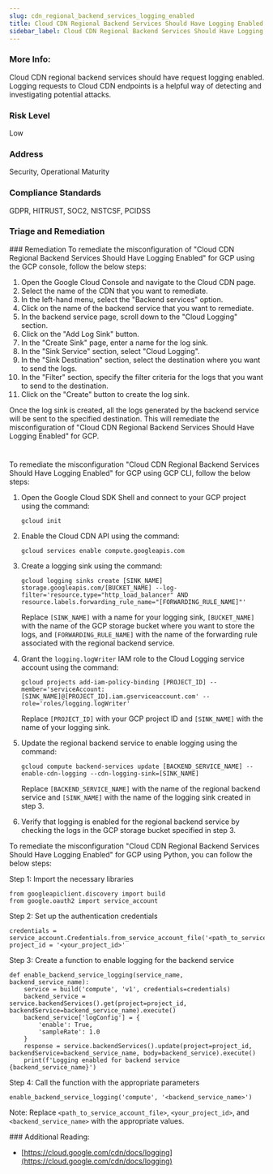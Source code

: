 ```yaml
---
slug: cdn_regional_backend_services_logging_enabled
title: Cloud CDN Regional Backend Services Should Have Logging Enabled
sidebar_label: Cloud CDN Regional Backend Services Should Have Logging Enabled
---
```


### More Info:

Cloud CDN regional backend services should have request logging enabled. Logging requests to Cloud CDN endpoints is a helpful way of detecting and investigating potential attacks.

### Risk Level

Low

### Address

Security, Operational Maturity

### Compliance Standards

GDPR, HITRUST, SOC2, NISTCSF, PCIDSS


### Triage and Remediation
<Tabs>
<Tab title='Remediation'>
### Remediation

<AccordionGroup>
<Accordion title='Using Console' defaultOpen='true'>
To remediate the misconfiguration of "Cloud CDN Regional Backend Services Should Have Logging Enabled" for GCP using the GCP console, follow the below steps:

1. Open the Google Cloud Console and navigate to the Cloud CDN page.
2. Select the name of the CDN that you want to remediate.
3. In the left-hand menu, select the "Backend services" option.
4. Click on the name of the backend service that you want to remediate.
5. In the backend service page, scroll down to the "Cloud Logging" section.
6. Click on the "Add Log Sink" button.
7. In the "Create Sink" page, enter a name for the log sink.
8. In the "Sink Service" section, select "Cloud Logging".
9. In the "Sink Destination" section, select the destination where you want to send the logs.
10. In the "Filter" section, specify the filter criteria for the logs that you want to send to the destination.
11. Click on the "Create" button to create the log sink.

Once the log sink is created, all the logs generated by the backend service will be sent to the specified destination. This will remediate the misconfiguration of "Cloud CDN Regional Backend Services Should Have Logging Enabled" for GCP.

#
</Accordion>

<Accordion title='Using CLI'>
To remediate the misconfiguration "Cloud CDN Regional Backend Services Should Have Logging Enabled" for GCP using GCP CLI, follow the below steps:

1. Open the Google Cloud SDK Shell and connect to your GCP project using the command:

   `gcloud init`

2. Enable the Cloud CDN API using the command:

   `gcloud services enable compute.googleapis.com`

3. Create a logging sink using the command:

   `gcloud logging sinks create [SINK_NAME] storage.googleapis.com/[BUCKET_NAME] --log-filter='resource.type="http_load_balancer" AND resource.labels.forwarding_rule_name="[FORWARDING_RULE_NAME]"'`

   Replace `[SINK_NAME]` with a name for your logging sink, `[BUCKET_NAME]` with the name of the GCP storage bucket where you want to store the logs, and `[FORWARDING_RULE_NAME]` with the name of the forwarding rule associated with the regional backend service.

4. Grant the `logging.logWriter` IAM role to the Cloud Logging service account using the command:

   `gcloud projects add-iam-policy-binding [PROJECT_ID] --member='serviceAccount:[SINK_NAME]@[PROJECT_ID].iam.gserviceaccount.com' --role='roles/logging.logWriter'`

   Replace `[PROJECT_ID]` with your GCP project ID and `[SINK_NAME]` with the name of your logging sink.

5. Update the regional backend service to enable logging using the command:

   `gcloud compute backend-services update [BACKEND_SERVICE_NAME] --enable-cdn-logging --cdn-logging-sink=[SINK_NAME]`

   Replace `[BACKEND_SERVICE_NAME]` with the name of the regional backend service and `[SINK_NAME]` with the name of the logging sink created in step 3.

6. Verify that logging is enabled for the regional backend service by checking the logs in the GCP storage bucket specified in step 3.
</Accordion>

<Accordion title='Using Python'>
To remediate the misconfiguration "Cloud CDN Regional Backend Services Should Have Logging Enabled" for GCP using Python, you can follow the below steps:

Step 1: Import the necessary libraries

```
from googleapiclient.discovery import build
from google.oauth2 import service_account
```

Step 2: Set up the authentication credentials

```
credentials = service_account.Credentials.from_service_account_file('<path_to_service_account_file>')
project_id = '<your_project_id>'
```

Step 3: Create a function to enable logging for the backend service

```
def enable_backend_service_logging(service_name, backend_service_name):
    service = build('compute', 'v1', credentials=credentials)
    backend_service = service.backendServices().get(project=project_id, backendService=backend_service_name).execute()
    backend_service['logConfig'] = {
        'enable': True,
        'sampleRate': 1.0
    }
    response = service.backendServices().update(project=project_id, backendService=backend_service_name, body=backend_service).execute()
    print(f'Logging enabled for backend service {backend_service_name}')
```

Step 4: Call the function with the appropriate parameters

```
enable_backend_service_logging('compute', '<backend_service_name>')
```

Note: Replace `<path_to_service_account_file>`, `<your_project_id>`, and `<backend_service_name>` with the appropriate values.
</Accordion>

</AccordionGroup>
</Tab>
</Tabs>
### Additional Reading:

- [https://cloud.google.com/cdn/docs/logging](https://cloud.google.com/cdn/docs/logging) 

